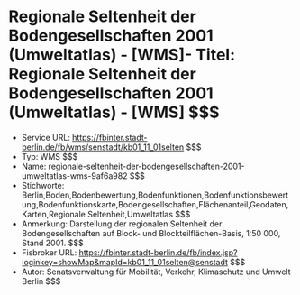 # Regionale Seltenheit der Bodengesellschaften 2001 (Umweltatlas) - [WMS]- Titel: Regionale Seltenheit der Bodengesellschaften 2001 (Umweltatlas) - [WMS] $$$
- Service URL: https://fbinter.stadt-berlin.de/fb/wms/senstadt/kb01_11_01selten $$$
- Typ: WMS $$$
- Name: regionale-seltenheit-der-bodengesellschaften-2001-umweltatlas-wms-9af6a982 $$$
- Stichworte: Berlin,Boden,Bodenbewertung,Bodenfunktionen,Bodenfunktionsbewertung,Bodenfunktionskarte,Bodengesellschaften,Flächenanteil,Geodaten,Karten,Regionale Seltenheit,Umweltatlas $$$
- Anmerkung: Darstellung der regionalen Seltenheit der Bodengesellschaften auf Block- und Blockteilflächen-Basis, 1:50 000, Stand 2001. $$$
- Fisbroker URL: https://fbinter.stadt-berlin.de/fb/index.jsp?loginkey=showMap&mapId=kb01_11_01selten@senstadt $$$
- Autor: Senatsverwaltung für Mobilität, Verkehr, Klimaschutz und Umwelt Berlin $$$
